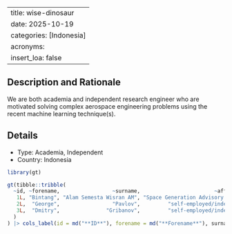 
---
title: wise-dinosaur
date: 2025-10-19
categories: [Indonesia]
acronyms:
  insert_loa: false
---

## Description and Rationale

We are both academia and independent research engineer who are motivated solving complex aerospace engineering problems using the recent machine learning technique(s).

## Details

* Type: Academia, Independent
* Country: Indonesia

```r
library(gt)

gt(tibble::tribble(
  ~id, ~forename,                 ~surname,                        ~affiliation,
   1L, "Bintang", "Alam Semesta Wisran AM", "Space Generation Advisory Council",
   2L,  "George",                 "Pavlov",         "self-employed/independent",
   3L,  "Dmitry",               "Gribanov",         "self-employed/independent"
  )
) |> cols_label(id = md("**ID**"), forename = md("**Forename**"), surname ~ md("**Surname**"), affiliation ~ md("**Affiliation**"))
```
